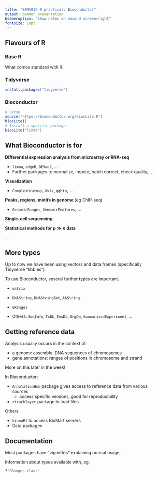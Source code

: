 ```yaml
---
title: "BRM5012 R practical: Bioconductor"
output: beamer_presentation
beameroption: "show notes on second screen=right"
fontsize: 10pt
---
```


## Flavours of R

### Base R

What comes standard with R.

### Tidyverse

```r
install.packages("tidyverse")
```

### Bioconductor

```r
# Setup
source("https://bioconductor.org/biocLite.R")
biocLite()
# Install a specific package
biocLite("limma")
```

\note{
R has 4 decades of history.

Tidyverse is a set of modern packages.

Tidyverse is easy to pick up, has made R much more widely accessible. Key concepts are tidy data and pipelines.

Bioconductor is a separate package repository from CRAN (the usual package repository).

Bioconductor packages are for dealing with biological data efficiently. Bioconductor is not tidy. Expect to have to work a little harder to make use of these.
}


## What Bioconductor is for

**Differential expression analysis from microarray or RNA-seq**

* `limma`, `edgeR`, `DESeq2`, ...
* Further packages to normalize, impute, batch correct, check quality, ...

**Visualization**

* `ComplexHeatmap`, `Gviz`, `ggbio`, ...

**Peaks, regions, motifs in genome** (eg ChIP-seq)

* `GenomicRanges`, `GenomicFeatures`, ...

**Single-cell sequencing**

**Statistical methods for $p \gg n$ data**

...

\note{
Too many uses to count, ask a different person and get a different list.

50\% of bioinformatics is read this file format, wrangle, write other file format.

Often used in combination with command-line software (eg read aligner).
}


## More types

Up to now we have been using vectors and data frames (specifically Tidyverse "tibbles").

To use Bioconductor, several further types are important.

* `matrix`

* `DNAString`, `DNAStringSet`, `AAString`

* `GRanges`

* Others: `SeqInfo`, `TxDb`, `EnsDb`, `OrgDb`, `SummarizedExperiment`, ...

\note{
matrix is another tabular data type from base R. Conceptually, each cell is an observation, rather than each row as in a tidy data frame.

The rest are Bioconductor types. Note the use of CamelCase, this is typical in Bioconductor. Tidyverse separates words with underscores, and base R uses dots!

Bioconductor has evolved over time to cope with more complex data.
}

## Getting reference data

Analysis usually occurs in the context of:

* a genome assembly: DNA sequences of chromosomes 
* gene annotations: ranges of positions in chromosome and strand

More on this later in the week!

In Bioconductor:

* `AnnotationHub` package gives access to reference data from various sources
    * access specific versions, good for reproducibility
* `rtracklayer` package to load files

Others

* `biomaRt` to access BioMart servers
* Data packages 


## Documentation

Most packages have "vignettes" explaining normal usage.

Information about types available with, eg:

```r
?"GRanges-class"
```

\note{
Aim for this session is to cover fundamentals of Bioconductor, so you can look up the package you need for your particular task and understand how to use it.
}

